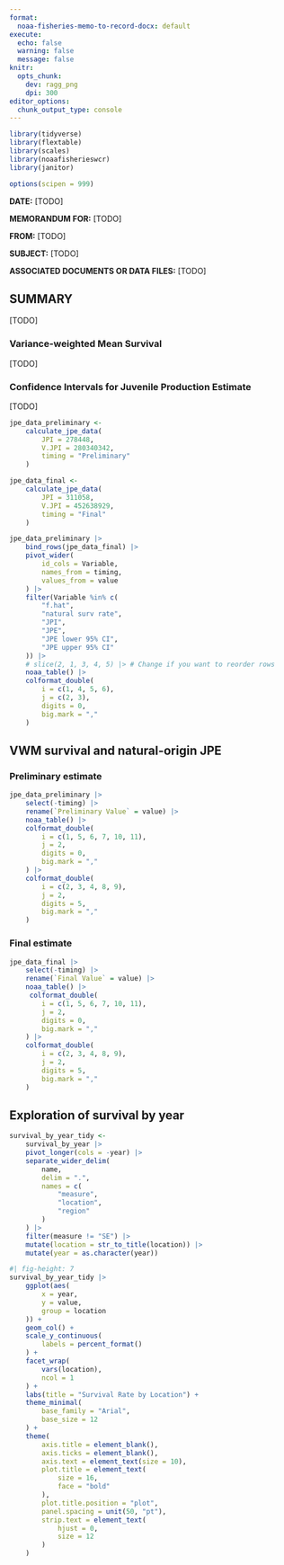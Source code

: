 ```yaml
---
format:
  noaa-fisheries-memo-to-record-docx: default
execute: 
  echo: false
  warning: false
  message: false
knitr:
  opts_chunk: 
    dev: ragg_png
    dpi: 300
editor_options: 
  chunk_output_type: console
---
```


```r
library(tidyverse)
library(flextable)
library(scales)
library(noaafisherieswcr)
library(janitor)
```

```r
options(scipen = 999)
```


**DATE:** [TODO]

**MEMORANDUM FOR:** [TODO]

**FROM:** [TODO]

**SUBJECT:** [TODO]

**ASSOCIATED DOCUMENTS OR DATA FILES:** [TODO]

## SUMMARY

[TODO]

### Variance-weighted Mean Survival

[TODO]

### Confidence Intervals for Juvenile Production Estimate

[TODO]

```r
jpe_data_preliminary <-
    calculate_jpe_data(
        JPI = 278448,
        V.JPI = 280340342,
        timing = "Preliminary"
    )

jpe_data_final <-
    calculate_jpe_data(
        JPI = 311058,
        V.JPI = 452638929,
        timing = "Final"
    )

jpe_data_preliminary |>
    bind_rows(jpe_data_final) |>
    pivot_wider(
        id_cols = Variable,
        names_from = timing,
        values_from = value
    ) |>
    filter(Variable %in% c(
        "f.hat",
        "natural surv rate",
        "JPI",
        "JPE",
        "JPE lower 95% CI",
        "JPE upper 95% CI"
    )) |>
    # slice(2, 1, 3, 4, 5) |> # Change if you want to reorder rows
    noaa_table() |>
    colformat_double(
        i = c(1, 4, 5, 6),
        j = c(2, 3),
        digits = 0,
        big.mark = ","
    )
```


## VWM survival and natural-origin JPE

### Preliminary estimate

```r
jpe_data_preliminary |>
    select(-timing) |>
    rename(`Preliminary Value` = value) |>
    noaa_table() |>
    colformat_double(
        i = c(1, 5, 6, 7, 10, 11),
        j = 2,
        digits = 0,
        big.mark = ","
    ) |>
    colformat_double(
        i = c(2, 3, 4, 8, 9),
        j = 2,
        digits = 5,
        big.mark = ","
    )
```


### Final estimate

```r
jpe_data_final |>
    select(-timing) |>
    rename(`Final Value` = value) |>
    noaa_table() |>
     colformat_double(
        i = c(1, 5, 6, 7, 10, 11),
        j = 2,
        digits = 0,
        big.mark = ","
    ) |>
    colformat_double(
        i = c(2, 3, 4, 8, 9),
        j = 2,
        digits = 5,
        big.mark = ","
    )
```


## Exploration of survival by year

```r
survival_by_year_tidy <-
    survival_by_year |>
    pivot_longer(cols = -year) |>
    separate_wider_delim(
        name,
        delim = ".",
        names = c(
            "measure",
            "location",
            "region"
        )
    ) |>
    filter(measure != "SE") |>
    mutate(location = str_to_title(location)) |>
    mutate(year = as.character(year))
```


```r
#| fig-height: 7
survival_by_year_tidy |>
    ggplot(aes(
        x = year,
        y = value,
        group = location
    )) +
    geom_col() +
    scale_y_continuous(
        labels = percent_format()
    ) +
    facet_wrap(
        vars(location),
        ncol = 1
    ) +
    labs(title = "Survival Rate by Location") +
    theme_minimal(
        base_family = "Arial",
        base_size = 12
    ) +
    theme(
        axis.title = element_blank(),
        axis.ticks = element_blank(),
        axis.text = element_text(size = 10),
        plot.title = element_text(
            size = 16,
            face = "bold"
        ),
        plot.title.position = "plot",
        panel.spacing = unit(50, "pt"),
        strip.text = element_text(
            hjust = 0,
            size = 12
        )
    )
```
